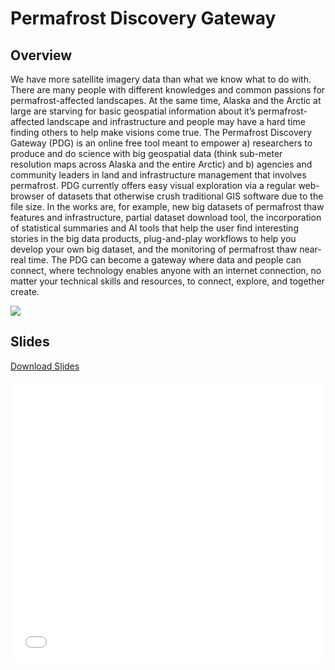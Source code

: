 # Permafrost Discovery Gateway

## Overview {.unnumbered}

We have more satellite imagery data than what we know what to do with. There are many people with different knowledges and common passions for permafrost-affected landscapes. At the same time, Alaska and the Arctic at large are starving for basic geospatial information about it's permafrost-affected landscape and infrastructure and people may have a hard time finding others to help make visions come true. The Permafrost Discovery Gateway (PDG) is an online free tool meant to empower a) researchers to produce and do science with big geospatial data (think sub-meter resolution maps across Alaska and the entire Arctic) and b) agencies and community leaders in  land and infrastructure management that involves permafrost. PDG currently offers easy visual exploration via a regular web-browser of datasets that otherwise crush traditional GIS software due to the file size. In the works are, for example, new big datasets of permafrost thaw features and infrastructure, partial dataset download tool, the incorporation of statistical summaries and AI tools that help the user find interesting stories in the big data products, plug-and-play workflows to help you develop your own big dataset, and the monitoring of permafrost thaw near-real time. The PDG can become a gateway where data and people can connect, where technology enables anyone with an internet connection, no matter your technical skills and resources, to connect, explore, and together create.

![](../images/pdg/pdg-portal.png)

## Slides {.unnumbered}

[Download Slides](../images/pdg/Permafrost-Discovery-Gateway-slides.pdf)

![](../images/pdg/Permafrost-Discovery-Gateway-slides.pdf){width=100% height=450px}